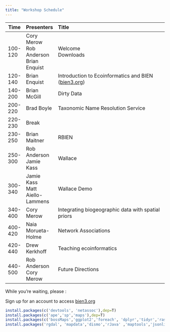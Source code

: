 ```yaml
---
title: "Workshop Schedule"
---
```


|  Time  |  Presenters  |  Title   
|--------|:-------------|:-----------------------------------------------------|
| 100-120 | Cory Merow <br> Rob Anderson <br> Brian Enquist | Welcome <br> Downloads |
| 120-140 | Brian Enquist | Introduction to Ecoinformatics and BIEN ([bien3.org](bien3.org))  |
| 140-200 | Brian McGill  | Dirty Data |
| 200-220 | Brad Boyle    | Taxonomic Name Resolution Service |
| 220-230 | Break         | |
| 230-250 | Brian Maitner | RBIEN |
| 250-300 | Rob Anderson <br> Jamie Kass | Wallace|
| 300-340 | Jamie Kass <br> Matt Aiello-Lammens | Wallace Demo |
| 340-400 | Cory Merow    | Integrating biogeographic data with spatial priors |
| 400-420 | Naia Morueta-Holme | Network Associations |
| 420-440 | Drew Kerkhoff | Teaching ecoinformatics |
| 440-500 | Rob Anderson <br> Cory Merow | Future Directions |



While you're waiting, please :

Sign up for an account to access [bien3.org](bien3.org)

```r
install.packages(c('devtools', 'netassoc'),dep=T)
install.packages(c('ape','sp','maps'),dep=T)
install.packages(c('bossMaps','ggplot2','foreach', 'dplyr','tidyr','raster'),dep=T)
install.packages('rgdal', 'mapdata','dismo','rJava' ,'maptools','jsonlite',dep=T)
```
<!--
Wallace: install_github()?
RBEIN:install_github("EnquistLab/RBIEN/BRI")
-->

